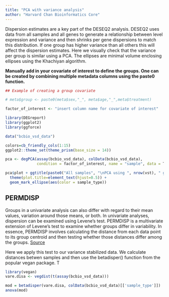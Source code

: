 ```yaml
---
title: "PCA with variance analysis"
author: "Harvard Chan Bioinformatics Core"
---
```


Dispersion estimates are a key part of the DESEQ2 analysis. DESEQ2 uses data from all samples and all genes to generate a relationship between level expression and variance and then shrinks per gene dispersions to match this distribution. If one group has higher variance than all others this will affect the dispersion estimates. Here we visually check that the variance per group is similar using a PCA. The ellipses are minimal volume enclosing ellipses using the Khachiyan algorithm.


**Manually add in your covariate of interest to define the groups. One can be created by combining multiple metadata columns using the paste0 function.**

```r
## Example of creating a group covariate

# meta$group <- paste0(meta$sex,"_", meta$age,"_",meta$treatment)

factor_of_interest <- "insert column name for covariate of interest"
```


```r
library(DEGreport)
library(ggplot2)
library(ggforce)

data("bcbio_vsd_data")

colors=cb_friendly_cols(1:15)
ggplot2::theme_set(theme_prism(base_size = 14))

pca <- degPCA(assay(bcbio_vsd_data), colData(bcbio_vsd_data),
              condition = factor_of_interest, name = "sample", data = T)

pca$plot + ggtitle(paste0("All samples", "\nPCA using ", nrow(vst), " genes")) +
  theme(plot.title=element_text(hjust=0.5)) +
  geom_mark_ellipse(aes(color = sample_type))
```

## PERMDISP

Groups in a univariate analysis can also differ with regard to their mean values, variation around those means, or both. In univariate analyses, dispersion can be examined using Levene’s test.  PERMDISP is a multivariate extension of Levene’s test to examine whether groups differ in variability. In essence, PERMDISP involves calculating the distance from each data point to its group centroid and then testing whether those distances differ among the groups. [Source](https://uw.pressbooks.pub/appliedmultivariatestatistics/chapter/permdisp/)

Here we apply this test to our variance stabilized data. We calculate distances betwen samples and then use the betadisper() function from the popular vegan package. T

```r
library(vegan)
vare.disa <- vegdist(t(assay(bcbio_vsd_data)))

mod = betadisper(vare.disa, colData(bcbio_vsd_data)[['sample_type']])
anova(mod)
```


